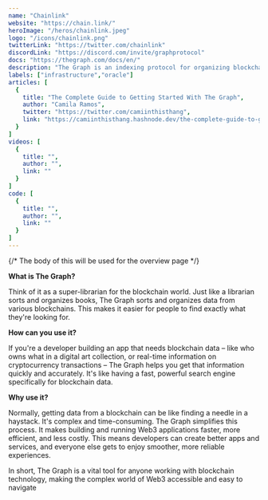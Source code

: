 ```yaml
---
name: "Chainlink"
website: "https://chain.link/"
heroImage: "/heros/chainlink.jpeg"
logo: "/icons/chainlink.png"
twitterLink: "https://twitter.com/chainlink"
discordLink: "https://discord.com/invite/graphprotocol"
docs: "https://thegraph.com/docs/en/"
description: "The Graph is an indexing protocol for organizing blockchain data and making it easily accessible with GraphQL."
labels: ["infrastructure","oracle"]
articles: [
  {
    title: "The Complete Guide to Getting Started With The Graph",
    author: "Camila Ramos",
    twitter: "https://twitter.com/camiinthisthang",
    link: "https://camiinthisthang.hashnode.dev/the-complete-guide-to-getting-started-with-the-graph/"
  }
]
videos: [
  {
    title: "",
    author: "",
    link: ""
  }
]
code: [
  {
    title: "",
    author: "",
    link: ""
  }
]
---
```


{/* The body of this will be used for the overview page */}
 
**What is The Graph?**

Think of it as a super-librarian for the blockchain world. Just like a librarian sorts and organizes books, The Graph sorts and organizes data from various blockchains. This makes it easier for people to find exactly what they're looking for.

**How can you use it?**

If you're a developer building an app that needs blockchain data – like who owns what in a digital art collection, or real-time information on cryptocurrency transactions – The Graph helps you get that information quickly and accurately. It's like having a fast, powerful search engine specifically for blockchain data.

**Why use it?**

Normally, getting data from a blockchain can be like finding a needle in a haystack. It's complex and time-consuming. The Graph simplifies this process. It makes building and running Web3 applications faster, more efficient, and less costly. This means developers can create better apps and services, and everyone else gets to enjoy smoother, more reliable experiences.

In short, The Graph is a vital tool for anyone working with blockchain technology, making the complex world of Web3 accessible and easy to navigate
